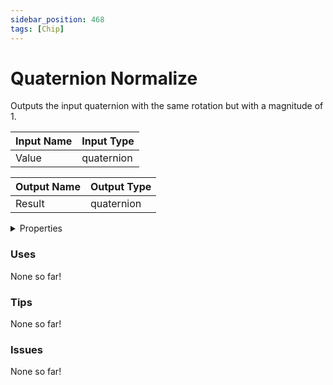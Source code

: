 ```yaml
---
sidebar_position: 468
tags: [Chip]
---
```


# Quaternion Normalize

Outputs the input quaternion with the same rotation but with a magnitude of 1.




<EsbSvg />

| Input Name | Input Type |
|-----------|-----------|
| Value | quaternion |

| Output Name | Output Type |
|-----------|-----------|
| Result | quaternion |


<details>
  <summary>Properties</summary>
  <div>
    <div>
    <table>
      <thead>
        <tr>
          <th>Is beta required?</th>
          <th>❌</th>
        </tr>
        <tr>
          <th>Is this chip a trolling risk?</th>
          <th>❌</th>
        </tr>
        <tr>
          <th>Chip UUID</th>
          <th>8157b896-fce8-45fc-957a-4407f0d6c42a</th>
        </tr>
      </thead>
    </table>
    </div>
  </div>
</details>

### Uses

None so far!

### Tips

None so far!

### Issues

None so far!